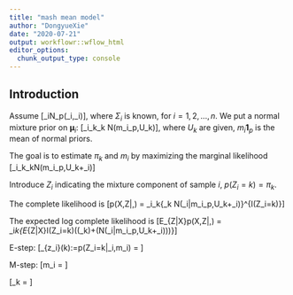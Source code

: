 ```yaml
---
title: "mash mean model"
author: "DongyueXie"
date: "2020-07-21"
output: workflowr::wflow_html
editor_options:
  chunk_output_type: console
---
```


## Introduction

Assume \[\mathbf{x}_i\sim N_p(\boldsymbol{\mu}_i,\Sigma_i)\], where $\Sigma_i$ is known, for $i=1,2,...,n$.
We put a normal mixture prior on $\boldsymbol{\mu}_i$: \[\boldsymbol{\mu}_i\sim \sum_k\pi_k N(m_i\boldsymbol{1}_p,U_k)\], where $U_k$ are given, $m_i\boldsymbol{1}_p$ is the mean of normal priors. 

The goal is to estimate $\pi_k$ and $m_i$ by maximizing the marginal likelihood 
\[\mathbf{x}_i\sim\sum_k\pi_kN(m_i\boldsymbol{1}_p,U_k+\Sigma_i)\]

\textbf{EM algorithm} Introduce $Z_i$ indicating the mixture component of sample $i$, $p(Z_i=k)=\pi_k$.

The complete likelihood is \[p(X,Z|\boldsymbol{\pi},\boldsymbol{m}) = \prod_i\prod_k\{\pi_k N(\boldsymbol{x}_i|m_i\boldsymbol{1}_p,U_k+\Sigma_i)\}^{I(Z_i=k)}\]

The expected log complete likelihood is \[E_{Z|X}\log p(X,Z|\boldsymbol{\pi},\boldsymbol{m}) = \sum_i\sum_k\{E_{Z|X}I(Z_i=k)\times (\log(\pi_k)+\log(N(\boldsymbol{x}_i|m_i\boldsymbol{1}_p,U_k+\Sigma_i)))\}\]

E-step:  \[\gamma_{z_i}(k):=p(Z_i=k|\boldsymbol{x}_i,m_i) = \frac{\pi_k N(\boldsymbol{x}_i|m_i\boldsymbol{1}_p,U_k+\Sigma_i)}{\sum_{k=1}^K \pi_k N(\boldsymbol{x}_i|m_i\boldsymbol{1}_p,U_k+\Sigma_i)}\]

M-step:  \[m_i = \frac{\sum_k \gamma_{z_i}(k) \boldsymbol{x}_i^T(\Sigma_i+U_k)^{-1}\boldsymbol{1}_p}{\sum_k \gamma_{z_i}(k)\boldsymbol{1}_p^T(\Sigma_i+U_k)^{-1}\boldsymbol{1}_p}\]

 \[\pi_k = \frac{\sum_i \gamma_{z_i}(k)}{n}\]
 
